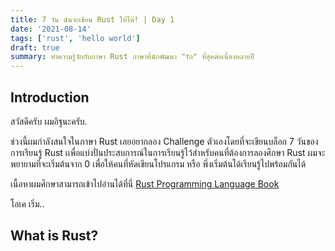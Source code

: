 ```yaml
---
title: 7 วัน ฉันจะเขียน Rust ให้ได้! | Day 1
date: '2021-08-14'
tags: ['rust', 'hello world']
draft: true
summary: ทำความรู้จักกับภาษา Rust ภาษาที่นักพัฒนา "รัก" ที่สุดต่อเนื่องหลายปี
---
```


## Introduction

สวัสดีครับ ผมอิฐนะครับ.

ช่วงนี้ผมกำลังสนใจในภาษา Rust เลยอยากลอง Challenge ตัวเองโดยที่จะเขียนบล็อก 7 วันของการเรียนรู้ Rust
เเพื่อแบ่งปั่นประสบการณ์ในการเรียนรู้ไว้สำหรับคนที่ต้องการลองศึกษา Rust ผมจะพยายามที่จะเริ่มต้นจาก 0 เพื่อให้คนที่หัดเขียนโปรแกรม หรือ พึ่งเริ่มต้นได้เรียนรู้ไปพร้อมกันได้

เนื้อหาผมศึกษาสามารถเข้าไปอ่านได้ที่นี่ [Rust Programming Language Book](https://doc.rust-lang.org/book/)

โอเค เริ่ม..

## What is Rust?
